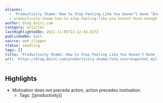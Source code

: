 ```yaml
---
aliases:
  - 'Productivity Shame: How to Stop Feeling Like You Haven’t Done ‘Enough’'
  - productivity-shame-how-to-stop-feeling-like-you-havent-done-enough
author: blog.doist.com
category: articles
lastHighlightedOn: 2021-11-05T11:12:43.537Z
publishedOn: null
source: web_clipper
status: seedling
tags: []
title: 'Productivity Shame: How to Stop Feeling Like You Haven’t Done ‘Enough’'
url: 'https://blog.doist.com/productivity-shame/?utm_source=pocket_mylist'
---
```

## Highlights

- Motivation does not precede action, action precedes motivation.
    - Tags: [[productivity]]
